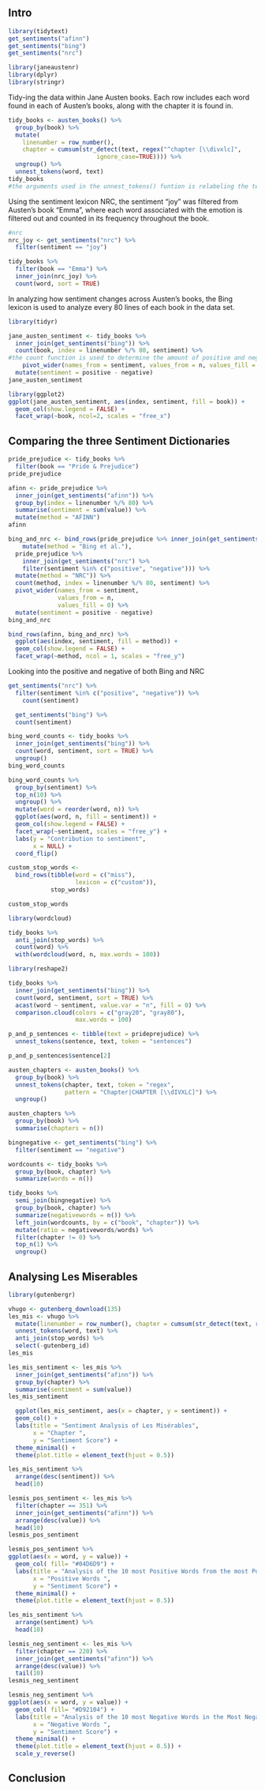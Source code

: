 ## Intro

```r
library(tidytext)
get_sentiments("afinn")
get_sentiments("bing")
get_sentiments("nrc")
```

```r
library(janeaustenr)
library(dplyr)
library(stringr)
```
Tidy-ing the data within Jane Austen books.
Each row includes each word found in each of Austen's books, along with the 
chapter it is found in.
```r
tidy_books <- austen_books() %>%
  group_by(book) %>%
  mutate(
    linenumber = row_number(),
    chapter = cumsum(str_detect(text, regex("^chapter [\\divxlc]",
                         ignore_case=TRUE)))) %>%
  ungroup() %>%
  unnest_tokens(word, text)
tidy_books
#the arguments used in the unnest_tokens() funtion is relabeling the text column as "word"
```


Using the sentiment lexicon NRC, the sentiment "joy" was filtered from Austen's 
book "Emma", where each word associated with the emotion is filtered out and 
counted in its frequency throughout the book.
```r
#nrc
nrc_joy <- get_sentiments("nrc") %>%
  filter(sentiment == "joy")

tidy_books %>%
  filter(book == "Emma") %>%
  inner_join(nrc_joy) %>%
  count(word, sort = TRUE)

```

In analyzing how sentiment changes across Austen's books, the Bing lexicon is 
used to analyze every 80 lines of each book in the data set.
```r
library(tidyr)

jane_austen_sentiment <- tidy_books %>%
  inner_join(get_sentiments("bing")) %>%
  count(book, index = linenumber %/% 80, sentiment) %>%
#the count function is used to determine the amount of positive and negative sentiments per every 80 lines
    pivot_wider(names_from = sentiment, values_from = n, values_fill = 0 ) %>%
  mutate(sentiment = positive - negative)
jane_austen_sentiment 

```

```r
library(ggplot2)
ggplot(jane_austen_sentiment, aes(index, sentiment, fill = book)) +
  geom_col(show.legend = FALSE) +
  facet_wrap(~book, ncol=2, scales = "free_x")
```
## Comparing the three Sentiment Dictionaries
```r
pride_prejudice <- tidy_books %>%
  filter(book == "Pride & Prejudice")
pride_prejudice
```

```r
afinn <- pride_prejudice %>%
  inner_join(get_sentiments("afinn")) %>%
  group_by(index = linenumber %/% 80) %>%
  summarise(sentiment = sum(value)) %>%
  mutate(method = "AFINN")
afinn

bing_and_nrc <- bind_rows(pride_prejudice %>% inner_join(get_sentiments("bing")) %>%
    mutate(method = "Bing et al."),
  pride_prejudice %>%
    inner_join(get_sentiments("nrc") %>%
    filter(sentiment %in% c("positive", "negative"))) %>%
  mutate(method = "NRC")) %>%
  count(method, index = linenumber %/% 80, sentiment) %>%
  pivot_wider(names_from = sentiment, 
              values_from = n,
              values_fill = 0) %>%
  mutate(sentiment = positive - negative)
bing_and_nrc
```
```r
bind_rows(afinn, bing_and_nrc) %>%
  ggplot(aes(index, sentiment, fill = method)) +
  geom_col(show.legend = FALSE) +
  facet_wrap(~method, ncol = 1, scales = "free_y")

```

Looking into the positive and negative of both Bing and NRC
```r
get_sentiments("nrc") %>%
  filter(sentiment %in% c("positive", "negative")) %>%
    count(sentiment)

  get_sentiments("bing") %>%
  count(sentiment)
```


```r
bing_word_counts <- tidy_books %>%
  inner_join(get_sentiments("bing")) %>%
  count(word, sentiment, sort = TRUE) %>%
  ungroup()
bing_word_counts
```
```r
bing_word_counts %>%
  group_by(sentiment) %>%
  top_n(10) %>%
  ungroup() %>%
  mutate(word = reorder(word, n)) %>%
  ggplot(aes(word, n, fill = sentiment)) +
  geom_col(show.legend = FALSE) +
  facet_wrap(~sentiment, scales = "free_y") +
  labs(y = "Contribution to sentiment",
       x = NULL) +
  coord_flip()

```


```r
custom_stop_words <- 
  bind_rows(tibble(word = c("miss"),
                   lexicon = c("custom")),
            stop_words)

custom_stop_words

```
```r
library(wordcloud)
```

```r
tidy_books %>%
  anti_join(stop_words) %>%
  count(word) %>%
  with(wordcloud(word, n, max.words = 100))
```

```r
library(reshape2)
```
```r
tidy_books %>%
  inner_join(get_sentiments("bing")) %>%
  count(word, sentiment, sort = TRUE) %>%
  acast(word ~ sentiment, value.var = "n", fill = 0) %>%
  comparison.cloud(colors = c("gray20", "gray80"),
                   max.words = 100)
```


```r
p_and_p_sentences <- tibble(text = prideprejudice) %>% 
  unnest_tokens(sentence, text, token = "sentences")

p_and_p_sentences$sentence[2]
```

```r
austen_chapters <- austen_books() %>%
  group_by(book) %>%
  unnest_tokens(chapter, text, token = "regex", 
                pattern = "Chapter|CHAPTER [\\dIVXLC]") %>%
  ungroup()

austen_chapters %>% 
  group_by(book) %>% 
  summarise(chapters = n())
```

```r
bingnegative <- get_sentiments("bing") %>% 
  filter(sentiment == "negative")

wordcounts <- tidy_books %>%
  group_by(book, chapter) %>%
  summarize(words = n())

tidy_books %>%
  semi_join(bingnegative) %>%
  group_by(book, chapter) %>%
  summarize(negativewords = n()) %>%
  left_join(wordcounts, by = c("book", "chapter")) %>%
  mutate(ratio = negativewords/words) %>%
  filter(chapter != 0) %>%
  top_n(1) %>%
  ungroup()
```
## Analysing Les Miserables
```r
library(gutenbergr)

vhugo <- gutenberg_download(135)
les_mis <- vhugo %>%
  mutate(linenumber = row_number(), chapter = cumsum(str_detect(text, regex("^chapter [\\divxlc]", ignore_case = TRUE)))) %>%
  unnest_tokens(word, text) %>%
  anti_join(stop_words) %>%
  select(-gutenberg_id)
les_mis 
```

```r
les_mis_sentiment <- les_mis %>%
  inner_join(get_sentiments("afinn")) %>%
  group_by(chapter) %>%
  summarise(sentiment = sum(value))
les_mis_sentiment
```

```r

  ggplot(les_mis_sentiment, aes(x = chapter, y = sentiment)) +
  geom_col() +
  labs(title = "Sentiment Analysis of Les Misérables",
       x = "Chapter ",
       y = "Sentiment Score") +
  theme_minimal() +
  theme(plot.title = element_text(hjust = 0.5))
```
```r
les_mis_sentiment %>%
  arrange(desc(sentiment)) %>% 
  head(10)
```
```r
lesmis_pos_sentiment <- les_mis %>%
  filter(chapter == 351) %>%
  inner_join(get_sentiments("afinn")) %>%
  arrange(desc(value)) %>% 
  head(10)
lesmis_pos_sentiment 
```
```r
lesmis_pos_sentiment %>%
ggplot(aes(x = word, y = value)) +
  geom_col( fill= "#04D6D9") +
  labs(title = "Analysis of the 10 most Positive Words from the most Positive Chapter in Les Miserables",
       x = "Positive Words ",
       y = "Sentiment Score") +
  theme_minimal() +
  theme(plot.title = element_text(hjust = 0.5))
```



```r
les_mis_sentiment %>%
  arrange(sentiment) %>% 
  head(10)

lesmis_neg_sentiment <- les_mis %>%
  filter(chapter == 220) %>%
  inner_join(get_sentiments("afinn")) %>%
  arrange(desc(value)) %>% 
  tail(10)
lesmis_neg_sentiment
```

```r

lesmis_neg_sentiment %>%
ggplot(aes(x = word, y = value)) +
  geom_col( fill= "#D92104") +
  labs(title = "Analysis of the 10 most Negative Words in the Most Negative Chapter in Les Miserables",
       x = "Negative Words ",
       y = "Sentiment Score") +
  theme_minimal() +
  theme(plot.title = element_text(hjust = 0.5)) +
  scale_y_reverse()
```



## Conclusion


